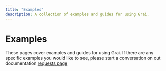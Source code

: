 ```yaml
---
title: "Examples"
description: A collection of examples and guides for using Grai.
---
```


# Examples

These pages cover examples and guides for using Grai.
If there are any specific examples you would like to see, please start a conversation on out documentation [requests page](https://github.com/orgs/grai-io/discussions/categories/documentation-requests)
